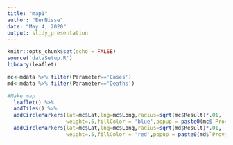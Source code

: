 ```yaml
---
title: "map1"
author: "EerNisse"
date: "May 4, 2020"
output: slidy_presentation
---
```


```r
knitr::opts_chunk$set(echo = FALSE)
source('dataSetup.R')
library(leaflet)

```

```r

mc<-mdata %>% filter(Parameter=='Cases')
md<-mdata %>% filter(Parameter=='Deaths')

#Make map
  leaflet() %>% 
  addTiles() %>% 
  addCircleMarkers(lat=mc$Lat,lng=mc$Long,radius=sqrt(mc$Result)*.01,
                   weight=.5,fillColor = 'blue',popup = paste0(mc$`Province/State`,"; ",mc$Result," cases")) %>%
  addCircleMarkers(lat=mc$Lat,lng=mc$Long,radius=sqrt(md$Result)*.01,
                   weight=.5,fillColor = 'red',popup = paste0(md$`Province/State`,"; ",md$Result," deaths"))


```

